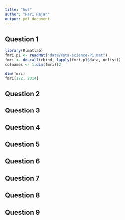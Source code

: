 ```yaml
---
title: "hw7"
author: "Hari Rajan"
output: pdf_document
---
```


## Question 1

```r
library(R.matlab)
fmri.p1 <- readMat("data/data-science-P1.mat")
fmri <- do.call(rbind, lapply(fmri.p1$data, unlist))
colnames <- 1:dim(fmri)[2]
```

```r
dim(fmri)
fmri[172, 2014]
```

## Question 2

## Question 3

## Question 4

## Question 5

## Question 6

## Question 7

## Question 8

## Question 9
